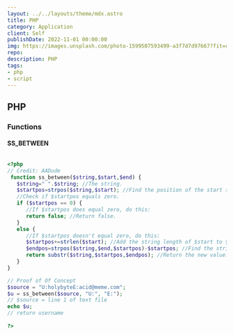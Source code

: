 ```yaml
---
layout: ../../layouts/theme/mdx.astro
title: PHP
category: Application
client: Self
publishDate: 2022-11-01 00:00:00
img: https://images.unsplash.com/photo-1599507593499-a3f7d7d97667?fit=crop&w=1400&h=700&q=75
repo: 
description: PHP
tags:
- php
- script
---
```

## PHP

### Functions

#### SS_BETWEEN

```php

<?php
// Credit: AADude
 function ss_between($string,$start,$end) {
   $string=" ".$string; //The string.
   $startpos=strpos($string,$start); //Find the position of the start string.
   //Check if $startpos equals zero.
   if ($startpos == 0) {
      //If $startpos does equal zero, do this:
      return false; //Return false.
   }
   else {
      //If $startpos doesn't equal zero, do this:
      $startpos+=strlen($start); //Add the string length of $start to $startpos.
      $endpos=strpos($string,$end,$startpos)-$startpos; //Find the string position of $end.
      return substr($string,$startpos,$endpos); //Return the new value.
   }
}

// Proof of Of Concept
$source = "U:holybyteE:acid@meme.com";
$u = ss_between($source, "U:", "E:");
// $source = line 1 of text file
echo $u;
// return username
 
?>

```
